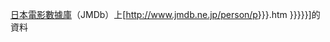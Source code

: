[[日本電影數據庫]]（JMDb）上[http://www.jmdb.ne.jp/person/p{{{1|{{{id}}}}}}.htm {{{2|{{{name|{{PAGENAME}}}}}}}}]的資料{{ja icon}}<noinclude>
{{documentation}}
</noinclude>